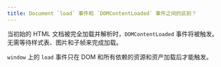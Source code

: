 ```yaml
---
title: Document `load` 事件和 `DOMContentLoaded` 事件之间的区别？
---
```


当初始的 HTML 文档被完全加载并解析时，`DOMContentLoaded` 事件将被触发。 无需等待样式表、图片和子帧来完成加载。

`window` 上的 `load` 事件只在 DOM 和所有依赖的资源和资产加载后才能触发。
